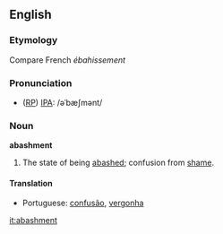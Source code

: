 ==English==

===Etymology===
Compare French ''ébahissement''

===Pronunciation===
* ([[RP]]) [[IPA]]: /əˈbæʃmənt/

===Noun===
'''abashment'''
#The state of being [[abashed]]; confusion from [[shame]].

====Translation====
{{top}}
* Portuguese: [[confusão]], [[vergonha]]
{{mid}}
{{bottom}}

[[it:abashment]]